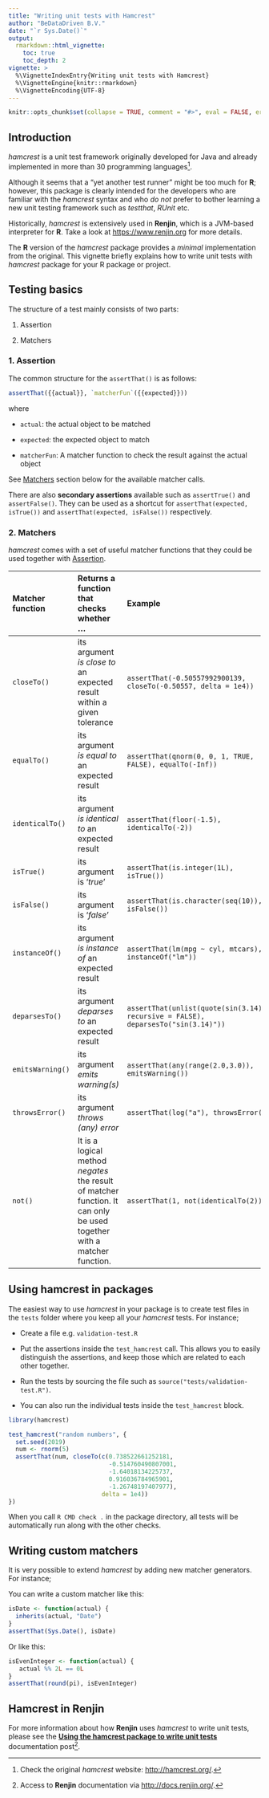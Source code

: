```yaml
---
title: "Writing unit tests with Hamcrest"
author: "BeDataDriven B.V."
date: "`r Sys.Date()`"
output: 
  rmarkdown::html_vignette:
    toc: true
    toc_depth: 2
vignette: >
  %\VignetteIndexEntry{Writing unit tests with Hamcrest}
  %\VignetteEngine{knitr::rmarkdown}
  %\VignetteEncoding{UTF-8}
---
```


```r
knitr::opts_chunk$set(collapse = TRUE, comment = "#>", eval = FALSE, error = TRUE)
```

## Introduction

*hamcrest* is a unit test framework originally developed for Java and already
implemented in more than 30 programming languages[^1].

Although it seems that a "yet another test runner" might be too much for **R**;
however, this package is clearly intended for the developers who are familiar
with the *hamcrest* syntax and who *do not* prefer to bother learning a new unit
testing framework such as *testthat*, *RUnit* etc.

Historically, *hamcrest* is extensively used in **Renjin**, which is a JVM-based
interpreter for **R**. Take a look at <https://www.renjin.org> for more details.

The **R** version of the *hamcrest* package provides a *minimal* implementation
from the original. This vignette briefly explains how to write unit tests with
*hamcrest* package for your R package or project.

## Testing basics

The structure of a test mainly consists of two parts:

1. Assertion

2. Matchers

### 1. Assertion {#assertion}

The common structure for the `assertThat()` is as follows:
```r
assertThat({{actual}}, `matcherFun`({{expected}}))
```

where

+ `actual`: the actual object to be matched

+ `expected`: the expected object to match

+ `matcherFun`: A matcher function to check the result against the actual object

See [Matchers](#matchers) section below for the available matcher calls.

There are also **secondary assertions** available such as 
`assertTrue()` and `assertFalse()`. 
They can be used as a shortcut for 
`assertThat(expected, isTrue())` and
`assertThat(expected, isFalse())` respectively.

### 2. Matchers {#matchers}

*hamcrest* comes with a set of useful matcher functions that they could be used
together with [Assertion](#assertion).

| Matcher function | Returns a function that checks whether ... | Example |
|:---|:---|:---|
| `closeTo()` | its argument *is close to* an expected result within a given tolerance | `assertThat(-0.50557992900139, closeTo(-0.50557, delta = 1e4))` |
| `equalTo()` | its argument *is equal to* an expected result | `assertThat(qnorm(0, 0, 1, TRUE, FALSE), equalTo(-Inf))` |
| `identicalTo()` | its argument *is identical to* an expected result | `assertThat(floor(-1.5), identicalTo(-2))` |
| `isTrue()` | its argument is '*true*' | `assertThat(is.integer(1L), isTrue())` |
| `isFalse()` | its argument is '*false*' | `assertThat(is.character(seq(10)), isFalse())` |
| `instanceOf()` | its argument *is instance of* an expected result | `assertThat(lm(mpg ~ cyl, mtcars), instanceOf("lm"))` |
| `deparsesTo()` | its argument *deparses to* an expected result | `assertThat(unlist(quote(sin(3.14)), recursive = FALSE), deparsesTo("sin(3.14)"))`
| `emitsWarning()` | its argument *emits warning(s)* | `assertThat(any(range(2.0,3.0)), emitsWarning())`
| `throwsError()` | its argument *throws (any) error* | `assertThat(log("a"), throwsError())`
| `not()` | It is a logical method *negates* the result of matcher function. It can only be used together with a matcher function. | `assertThat(1, not(identicalTo(2)))` |

## Using hamcrest in packages

The easiest way to use *hamcrest* in your package is to create test files in the
`tests` folder where you keep all your *hamcrest* tests. For instance;

- Create a file e.g. `validation-test.R`

- Put the assertions inside the `test_hamcrest` call. This allows you to
easily distinguish the assertions, and keep those which are related to each
other together.

- Run the tests by sourcing the file such as `source("tests/validation-test.R")`.

- You can also run the individual tests inside the `test_hamcrest` block.

```r
library(hamcrest)

test_hamcrest("random numbers", {
  set.seed(2019)
  num <- rnorm(5)
  assertThat(num, closeTo(c(0.738522661252181,
                            -0.514760490807001,
                            -1.64018134225737,
                            0.916036784965901,
                            -1.26748197407977),
                          delta = 1e4))
})
```

When you call `R CMD check .` in the package directory, all tests will be
automatically run along with the other checks.

## Writing custom matchers

It is very possible to extend *hamcrest* by adding new matcher generators.
For instance;

You can write a custom matcher like this:

```r
isDate <- function(actual) {
  inherits(actual, "Date")
}
assertThat(Sys.Date(), isDate)
```

Or like this:

```r
isEvenInteger <- function(actual) {
   actual %% 2L == 0L
}
assertThat(round(pi), isEvenInteger)
```

## Hamcrest in Renjin

For more information about how **Renjin** uses *hamcrest* to write unit tests,
please see the
[**Using the hamcrest package to write unit tests**](http://docs.renjin.org/en/latest/writing-renjin-extensions.html#using-the-hamcrest-package-to-write-unit-tests)
documentation post[^2].

[^1]: Check the original *hamcrest* website: <http://hamcrest.org/>.
[^2]: Access to **Renjin** documentation via <http://docs.renjin.org/>.
